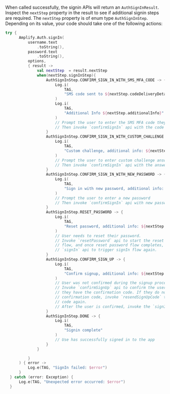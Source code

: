 
When called successfully, the signin APIs will return an `AuthSignInResult`. Inspect the `nextStep` property in the result to see if additional signin steps are required.
The `nextStep` property is of enum type `AuthSignInStep`. Depending on its value, your code should take one of the following actions:

<BlockSwitcher>

<Block name="Kotlin">

```kotlin
try {
      Amplify.Auth.signIn(
          username.text
              .toString(),
          password.text
              .toString(),
          options,
          { result ->
              val nextStep  = result.nextStep
              when(nextStep.signInStep){
                  AuthSignInStep.CONFIRM_SIGN_IN_WITH_SMS_MFA_CODE -> {
                      Log.i(
                          TAG,
                          "SMS code sent to ${nextStep.codeDeliveryDetails?.destination}"
                      )
                      Log.i(
                          TAG,
                          "Additional Info ${nextStep.additionalInfo}"
                      )
                      // Prompt the user to enter the SMS MFA code they received
                      // Then invoke `confirmSignIn` api with the code
                  }
                  AuthSignInStep.CONFIRM_SIGN_IN_WITH_CUSTOM_CHALLENGE -> {
                      Log.i(
                          TAG,
                          "Custom challenge, additional info: ${nextStep.additionalInfo}"
                      )
                      // Prompt the user to enter custom challenge answer
                      // Then invoke `confirmSignIn` api with the answer
                  }
                  AuthSignInStep.CONFIRM_SIGN_IN_WITH_NEW_PASSWORD -> {
                      Log.i(
                          TAG,
                          "Sign in with new password, additional info: ${nextStep.additionalInfo}"
                      )
                      // Prompt the user to enter a new password
                      // Then invoke `confirmSignIn` api with new password
                  }
                  AuthSignInStep.RESET_PASSWORD -> {
                      Log.i(
                          TAG,
                          "Reset password, additional info: ${nextStep.additionalInfo}"
                      )
                      // User needs to reset their password.
                      // Invoke `resetPassword` api to start the reset password
                      // flow, and once reset password flow completes, invoke
                      // `signIn` api to trigger signIn flow again.
                  }
                  AuthSignInStep.CONFIRM_SIGN_UP -> {
                      Log.i(
                          TAG,
                          "Confirm signup, additional info: ${nextStep.additionalInfo}"
                      )
                      // User was not confirmed during the signup process.
                      // Invoke `confirmSignUp` api to confirm the user if
                      // they have the confirmation code. If they do not have the
                      // confirmation code, invoke `resendSignUpCode` to send the
                      // code again.
                      // After the user is confirmed, invoke the `signIn` api again.
                  }
                  AuthSignInStep.DONE -> {
                      Log.i(
                          TAG,
                          "Signin complete"
                      )
                      // Use has successfully signed in to the app
                  }
              }

          }
      ) { error ->
          Log.e(TAG, "SignIn failed: $error")
      }
  } catch (error: Exception) {
      Log.e(TAG, "Unexpected error occurred: $error")
  }
```

</Block>

</BlockSwitcher>
